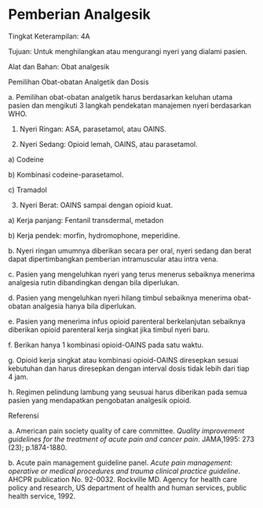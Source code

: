 # Pemberian Analgesik 

Tingkat Keterampilan: 4A

Tujuan: Untuk menghilangkan atau mengurangi nyeri yang dialami pasien.

Alat dan Bahan: Obat analgesik

Pemilihan Obat-obatan Analgetik dan Dosis

a. Pemilihan obat-obatan analgetik harus berdasarkan keluhan utama pasien dan mengikuti 3 langkah pendekatan manajemen nyeri berdasarkan WHO.

 

1) Nyeri Ringan: ASA, parasetamol, atau OAINS.

2) Nyeri Sedang: Opioid lemah, OAINS, atau parasetamol.

a) Codeine

b) Kombinasi codeine-parasetamol.

c) Tramadol

3) Nyeri Berat: OAINS sampai dengan opioid kuat.

a) Kerja panjang: Fentanil transdermal, metadon

b) Kerja pendek: morfin, hydromophone, meperidine.

b. Nyeri ringan umumnya diberikan secara per oral, nyeri sedang dan berat dapat dipertimbangkan pemberian intramuscular atau intra vena.

c. Pasien yang mengeluhkan nyeri yang terus menerus sebaiknya menerima analgesia rutin dibandingkan dengan bila diperlukan.

d. Pasien yang mengeluhkan nyeri hilang timbul sebaiknya menerima obat-obatan analgesia hanya bila diperlukan.

e. Pasien yang menerima infus opioid parenteral berkelanjutan sebaiknya diberikan opioid parenteral kerja singkat jika timbul nyeri baru.

f. Berikan hanya 1 kombinasi opioid-OAINS pada satu waktu.

g. Opioid kerja singkat atau kombinasi opioid-OAINS diresepkan sesuai kebutuhan dan harus diresepkan dengan interval dosis tidak lebih dari tiap 4 jam.

h. Regimen pelindung lambung yang seusuai harus diberikan pada semua pasien yang mendapatkan pengobatan analgesik opioid.

Referensi

a. American pain society quality of care committee. _Quality improvement guidelines for the treatment of acute pain and cancer pain_. JAMA,1995: 273 (23); p.1874-1880.

b. Acute pain management guideline panel. _Acute pain management: operative or medical procedures and trauma clinical practice guideline_. AHCPR publication No. 92-0032. Rockville MD. Agency for health care policy and research, US department of health and human services, public health service, 1992.

 
